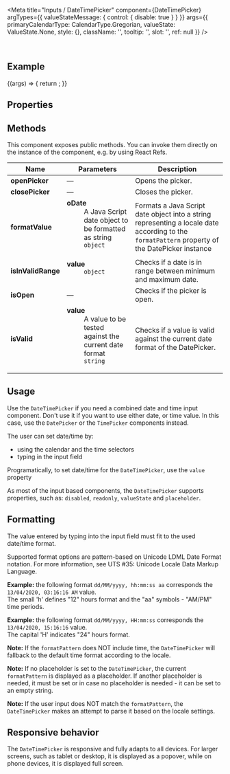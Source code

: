 
<Meta
  title="Inputs / DateTimePicker"
  component={DateTimePicker}
  argTypes={{
    valueStateMessage: { control: { disable: true } }
  }}
  args={{
    primaryCalendarType: CalendarType.Gregorian,
    valueState: ValueState.None,
    style: {},
    className: '',
    tooltip: '',
    slot: '',
    ref: null
  }}
/>

<DocsHeader />

<br />

## Example

<Canvas>
  <Story name="Default">
    {(args) => {
      return <DateTimePicker {...args} />;
    }}
  </Story>
</Canvas>

## Properties

<ArgsTable story="." />

## Methods

This component exposes public methods. You can invoke them directly on the instance of the component, e.g. by using React Refs.

| Name               | Parameters                                                                                                                                                         | Description                                                                                                                                                |
| ------------------ | ------------------------------------------------------------------------------------------------------------------------------------------------------------------ | ---------------------------------------------------------------------------------------------------------------------------------------------------------- |
| **openPicker**     | &mdash;                                                                                                                                                            | Opens the picker.                                                                                                                                          |
| **closePicker**    | &mdash;                                                                                                                                                            | Closes the picker.                                                                                                                                         |
| **formatValue**    | <dl><dt className="methodText">**oDate**</dt><dd className="methodText">A Java Script date object to be formatted as string</dd><dd><code>object</code></dd></dl>  | Formats a Java Script date object into a string representing a locale date according to the <code>formatPattern</code> property of the DatePicker instance |
| **isInValidRange** | <dl><dt className="methodText">**value**</dt><dd><code>object</code></dd></dl>                                                                                     | Checks if a date is in range between minimum and maximum date.                                                                                             |
| **isOpen**         | &mdash;                                                                                                                                                            | Checks if the picker is open.                                                                                                                              |
| **isValid**        | <dl><dt className="methodText">**value**</dt><dd className="methodText">A value to be tested against the current date format</dd><dd><code>string</code></dd></dl> | Checks if a value is valid against the current date format of the DatePicker.                                                                              |

## Usage

Use the `DateTimePicker` if you need a combined date and time input component. Don't use it if you want to use either date, or time value. In this case, use the `DatePicker` or the `TimePicker` components instead.

The user can set date/time by:

- using the calendar and the time selectors
- typing in the input field

Programatically, to set date/time for the `DateTimePicker`, use the `value` property

As most of the input based components, the `DateTimePicker` supports properties, such as: `disabled`, `readonly`, `valueState` and `placeholder`.

## Formatting

The value entered by typing into the input field must fit to the used date/time format.

Supported format options are pattern-based on Unicode LDML Date Format notation. For more information, see <ui5-link target="_blank" href="https://unicode.org/reports/tr35/tr35-dates.html#Date_Field_Symbol_Table" class="api-table-content-cell-link">UTS #35: Unicode Locale Data Markup Language</ui5-link>.

**Example:** the following format `dd/MM/yyyy, hh:mm:ss aa` corresponds the `13/04/2020, 03:16:16 AM` value.  
The small 'h' defines "12" hours format and the "aa" symbols - "AM/PM" time periods.

**Example:** the following format `dd/MM/yyyy, HH:mm:ss` corresponds the `13/04/2020, 15:16:16` value.  
The capital 'H' indicates "24" hours format.

**Note:** If the `formatPattern` does NOT include time, the `DateTimePicker` will fallback to the default time format according to the locale.

**Note:** If no placeholder is set to the `DateTimePicker`, the current `formatPattern` is displayed as a placeholder. If another placeholder is needed, it must be set or in case no placeholder is needed - it can be set to an empty string.

**Note:** If the user input does NOT match the `formatPattern`, the `DateTimePicker` makes an attempt to parse it based on the locale settings.

## Responsive behavior

The `DateTimePicker` is responsive and fully adapts to all devices. For larger screens, such as tablet or desktop, it is displayed as a popover, while on phone devices, it is displayed full screen.

<Footer />
